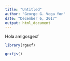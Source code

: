 ```yaml
---
title: "Untitled"
author: "George G. Vega Yon"
date: "December 6, 2017"
output: html_document
---
```


Hola amigosgexf

```r
library(rgexf)
```

```r
gexfjs()
```

